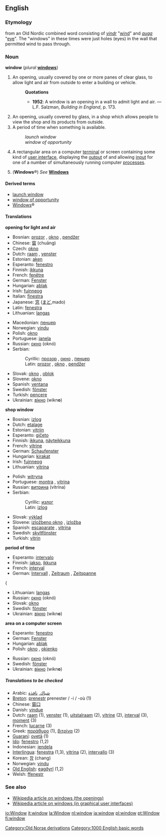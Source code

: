 ==English==

{{rank|write|caught|below|653|window|instead|giving|presence}}

===Etymology===
from an Old Nordic combined word consisting of ''[[vindr]]'' "[[wind#Noun|wind]]" and ''[[auga]]'' "[[eye]]". The "windows" in these times were just holes (eyes) in the wall that permitted wind to pass through.
=== Noun ===
'''window''' (''plural'' '''[[windows]]''')

#An opening, usually covered by one or more panes of clear glass, to allow light and air from outside to enter a building or vehicle.
#:'''Quotations'''
#:*'''1952''': A window is an opening in a wall to admit light and air. &mdash; L.F. Salzman, ''Building in England'', p. 173.
#An opening, usually covered by glass, in a shop which allows people to view the shop and its products from outside.
#A period of time when something is available.
#:''launch window''
#:''window of opportunity''
#{{GUI}} A rectangular area on a computer [[terminal]] or screen containing some kind of [[user interface]], displaying the [[output]] of and allowing [[input]] for one of a number of simultaneously running computer [[process]]es.
#('''Windows'''&reg;) ''See'' '''[[Windows]]'''

====Derived terms====
*[[launch window]]
*[[window of opportunity]]
*[[Windows]]&reg;<!--operating system-->

====Translations====
'''opening for light and air'''
{{top}}
*Bosnian: [[prozor#Bosnian|prozor]] {{m}}, [[okno#Bosnian|okno]] {{n}}, [[pendžer#Bosnian|pendžer]] {{m}}
*Chinese: [[窗]] (chuāng)
*Czech: [[okno]] {{n}}
*Dutch: [[raam]] {{n}}, [[venster]] {{n}}
*Estonian: [[aken]] {{f}}
*Esperanto: [[fenestro]]
*Finnish: [[ikkuna]]
*French: [[fenêtre]] {{f}}
*German: [[Fenster]] {{n}}
*Hungarian: [[ablak]]
*Irish: [[fuinneog]] {{f}}
*Italian: [[finestra]] {{f}}
*Japanese: [[窓]] ([[まど]],mado)
*Latin: [[fenestra]] {{f}}
*Lithuanian: [[langas]] {{m}}
{{mid}}
*Macedonian: [[пенџер#Macedonian|пенџер]] {{m}}
*Norwegian: [[vindu]] {{n}}
*Polish: [[okno]] {{n}}
*Portuguese: [[janela]] {{f}}
*Russian: [[окно]] (oknó) {{n}}
*Serbian:
*:Cyrillic: [[прозор#Serbian|прозор]] {{m}}, [[окно#Serbian|окно]] {{n}}, [[пенџер#Serbian|пенџер]] {{m}}
*:Latin: [[prozor#Serbian|prozor]] {{m}}, [[okno#Serbian|okno]] {{n}}, [[pendžer#Serbian|pendžer]] {{m}}
*Slovak: [[okno#Slovak|okno]] {{n}}, [[oblok#Slovak|oblok]] {{m}}
*Slovene: [[okno]] {{n}}
*Spanish: [[ventana]] {{f}}
*Swedish: [[fönster]] {{n}}
*Turkish: [[pencere]]
*Ukrainian: [[вікно]] (wikn'''o''') {{n}}
{{bottom}}

'''shop window'''
{{top}}
*Bosnian: [[izlog#Bosnian|izlog]] {{m}}
*Dutch: [[etalage]] {{f}}
*Estonian: [[vitriin]] {{f}}
*Esperanto: [[gičeto]]
*Finnish: [[ikkuna]], [[näyteikkuna]]
*French: [[vitrine]] {{f}}
*German: [[Schaufenster]] {{n}}
*Hungarian: [[kirakat]]
*Irish: [[fuinneog]] {{f}}
*Lithuanian: [[vitrina]] {{f}}
{{mid}}
*Polish: [[witryna]] {{f}}
*Portuguese: [[montra]] {{f}}, [[vitrina]] {{f}}
*Russian: [[витрина]] (vitrína) {{f}}
*Serbian:
*:Cyrillic: [[излог#Serbian|излог]] {{m}}
*:Latin: [[izlog#Serbian|izlog]] {{m}}
*Slovak: [[výklad#Slovak|výklad]] {{m}}
*Slovene: [[izložbeno okno]] {{n}}, [[izložba]] {{f}}
*Spanish: [[escaparate]] {{m}},  [[vitrina]] {{f}}
*Swedish: [[skyltfönster]] {{n}}
*Turkish: [[vitrin]]
{{bottom}}

'''period of time'''
{{top}}
*Esperanto: [[intervalo]]
*Finnish: [[jakso]], [[ikkuna]]
*French: [[interval#French|interval]] {{m}}
*German: [[Intervall]] {{n}}, [[Zeitraum]] {{m}}, [[Zeitspanne]] {{f}}
{{mid}}{
*Lithuanian: [[langas]] {{m}}
*Russian: [[окно]] (oknó) {{n}}
*Slovak: [[okno#Slovak|okno]] {{n}}
*Swedish: [[fönster]] {{n}}
*Ukrainian: [[вікно]] (wikn'''o''') {{n}}
{{bottom}}

'''area on a computer screen'''
{{top}}
*Esperanto: [[fenestro]]
*German: [[Fenster]] {{n}}
*Hungarian: [[ablak]]
*Polish: [[okno]] {{n}}, [[okienko]] {{n}}
{{mid}}
*Russian: [[окно]] (oknó) {{n}}
*Swedish: [[fönster]] {{n}}
*Ukrainian: [[вікно]] (wikn'''o''') {{n}}
{{bottom}}

=====Translations to be checked=====
<!--Remove this section once all of the translations below have been moved into the tables above.-->
{{checktrans}}

*Arabic: [[شباك]], [[نافذة]]
*[[Breton]]: [[prenestr]] {{m}} prenester / -i / -où {{p}} (1)
*Chinese: [[窗口]]
*Danish: [[vindue]] {{n}}
*Dutch: [[raam]] {{n}} (1), [[venster]] {{n}} (1), [[uitstalraam]] {{n}} (2), [[vitrine#Dutch|vitrine]] {{f}} (2), [[interval]] {{n}} (3), [[moment#Dutch|moment]] {{n}} (3)
*French: [[lucarne]] (3)
*Greek: [[παράθυρο]] (1), [[βιτρίνα]] (2)
*[[Guaraní]]: [[ovetã]] (1)
*[[Ido]]: [[fenestro]] (1,2)
*Indonesian: [[jendela]]
*[[Interlingua]]: [[fenestra]] (1,3), [[vitrina]] (2), [[intervallo]] (3)
*Korean: [[창]] (chang)
*Norwegian: [[vindu]] {{n}}
*[[Old English]]: [[eagðyrl]] (1,2)
*Welsh: [[ffenestr]]

===See also===
*[[w:window|Wikipedia article on windows (the openings)]]
*[[w:window_(computing)|Wikipedia article on windows (in graphical user interfaces)]]
[[Category:Old Norse derivations]]

[[Category:1000 English basic words]]

[[io:Window]]
[[it:window]]
[[la:Window]]
[[nl:window]]
[[ja:window]]
[[pl:window]]
[[pt:Window]]
[[fi:window]]